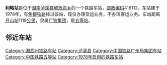 {{noteTA
|1=zh-cn:始发车次; zh-hk:列車班次;
|2=zh-cn:车次; zh-hk:班次;
}}
{{Infobox China railway station 
|车站名称 = 利略站
|车站名称拼音 = Lilüe
|英文名称 = Lilüe Railway Station
|车站代码 = 44744
|电报码 = 
|拼音码 = 
|车站功能 = 货运站
|技术性质 = [[中间站|中间站]]
|业务性质 = 货运站
|车站地址 = [[湖南|湖南]][[泸溪县|泸溪县]]
|归属 = [[广铁集团|广铁集团]]
|车站等级 = [[五等站_(中铁)|五等站]]
|线路 = [[焦柳铁路|焦柳铁路]]
}}
'''利略站'''是位于[[湖南|湖南]][[泸溪县|泸溪县]][[解放岩乡|解放岩乡]]的一个铁路车站，[[邮政编码|邮政编码]]416112。车站建于1978年，有[[焦柳铁路|焦柳铁路]]经过该站，现仅办理货运业务，不办理客运业务。车站距离[[月山站|月山站]]1119[[公里|公里]]，隶属[[广铁集团|广铁集团]]，是[[五等站_(中铁)|五等站]]。

==邻近车站==
{{start rail box|[[中国铁路|中国铁路]]}}
{{s-inop|[[周家寨站|周家寨站]]|{{站|月山}}方向}}
{{s-line|[[焦柳铁路|焦柳铁路]]<br />{{0}}← 7km 利略站 11km →}}
{{s-inop|[[新凤凰站|新凤凰站]]|{{站|柳州}}方向}}
{{end box}}
{{焦柳铁路}}
{{铁路车站小作品}}
{{湖南小作品}}

[[Category:湘西州铁路车站|Category:湘西州铁路车站]]
[[Category:泸溪县|Category:泸溪县]]
[[Category:中国铁路广州局集团车站|Category:中国铁路广州局集团车站]]
[[Category:中国铁路五等站|Category:中国铁路五等站]]
[[Category:1978年启用的铁路车站|Category:1978年启用的铁路车站]]